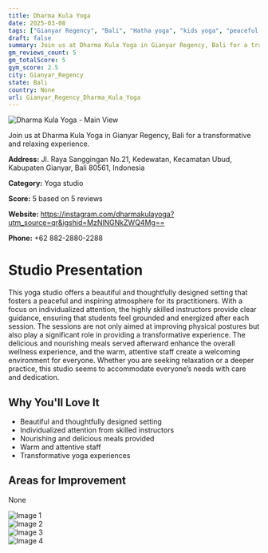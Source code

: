 ```yaml
---
title: Dharma Kula Yoga
date: 2025-03-08
tags: ["Gianyar Regency", "Bali", "Hatha yoga", "kids yoga", "peaceful atmosphere", "individual approach", "Gianyar Regency"]  
draft: false
summary: Join us at Dharma Kula Yoga in Gianyar Regency, Bali for a transformative and relaxing experience.
gm_reviews_count: 5
gm_totalScore: 5
gym_score: 2.5
city: Gianyar_Regency
state: Bali
country: None
url: Gianyar_Regency_Dharma_Kula_Yoga
---
```


<div className="aspect-[16/9] relative my-8">
  <img 
    src="https://lh5.googleusercontent.com/p/AF1QipOPr7dEFIcjLjqUGv3HuvOX0zG7KNtn1NaZqLQl=w1920-h1080-k-no"
    alt="Dharma Kula Yoga - Main View"
    className="object-cover absolute inset-0 w-full h-full rounded-lg"
  />
</div>

Join us at Dharma Kula Yoga in Gianyar Regency, Bali for a transformative and relaxing experience.

**Address:** Jl. Raya Sanggingan No.21, Kedewatan, Kecamatan Ubud, Kabupaten Gianyar, Bali 80561, Indonesia

**Category:** Yoga studio

**Score:** 5 based on 5 reviews

**Website:** https://instagram.com/dharmakulayoga?utm_source=qr&igshid=MzNlNGNkZWQ4Mg==

**Phone:** +62 882-2880-2288

# Studio Presentation

This yoga studio offers a beautiful and thoughtfully designed setting that fosters a peaceful and inspiring atmosphere for its practitioners. With a focus on individualized attention, the highly skilled instructors provide clear guidance, ensuring that students feel grounded and energized after each session. The sessions are not only aimed at improving physical postures but also play a significant role in providing a transformative experience. The delicious and nourishing meals served afterward enhance the overall wellness experience, and the warm, attentive staff create a welcoming environment for everyone. Whether you are seeking relaxation or a deeper practice, this studio seems to accommodate everyone’s needs with care and dedication.


## Why You'll Love It

- Beautiful and thoughtfully designed setting
- Individualized attention from skilled instructors
- Nourishing and delicious meals provided
- Warm and attentive staff
- Transformative yoga experiences

## Areas for Improvement

None

<div className="grid grid-cols-1 xl:grid-cols-2 gap-4 my-8">
<div className="aspect-[4/3] relative"><img src="https://lh3.googleusercontent.com/p/AF1QipP2T-PlaEWIYQDLPsjzEoWAoik4nFx6uAQtixNj=w1920-h1080-k-no" alt="Image 1" className="object-cover absolute inset-0 w-full h-full rounded-lg" /></div>
<div className="aspect-[4/3] relative"><img src="https://lh5.googleusercontent.com/p/AF1QipNO111BdgJ9eOwlLAOpqT4DHdNGsLepMUHVqzaj=w1920-h1080-k-no" alt="Image 2" className="object-cover absolute inset-0 w-full h-full rounded-lg" /></div>
<div className="aspect-[4/3] relative"><img src="https://lh5.googleusercontent.com/p/AF1QipM8xJrkAf1zT0Z_ZUDL2YOjO6IidVUg2RZgTE-L=w1920-h1080-k-no" alt="Image 3" className="object-cover absolute inset-0 w-full h-full rounded-lg" /></div>
<div className="aspect-[4/3] relative"><img src="https://lh5.googleusercontent.com/p/AF1QipO7M8_koMqwtjzkeNWDFTp4plEhwDIR4eQHuSqr=w1920-h1080-k-no" alt="Image 4" className="object-cover absolute inset-0 w-full h-full rounded-lg" /></div>
</div>